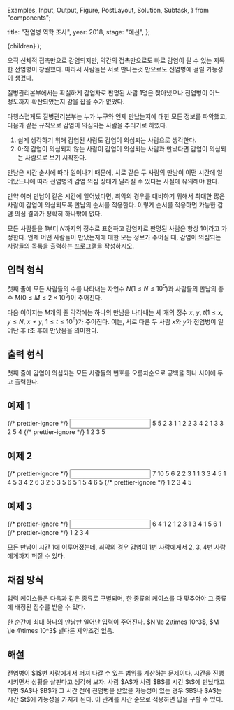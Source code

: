   Examples,
  Input,
  Output,
  Figure,
  PostLayout,
  Solution,
  Subtask,
} from "components";

  title: "전염병 역학 조사",
  year: 2018,
  stage: "예선",
};

  <PostLayout meta={meta}>{children}</PostLayout>
);

오직 신체적 접촉만으로 감염되지만, 약간의 접촉만으로도 바로 감염이 될 수 있는 지독한 전염병이 창궐했다. 따라서 사람들은 서로 만나는것 만으로도 전염병에 걸릴 가능성이 생겼다.

질병관리본부에서는 확실하게 감염자로 판명된 사람 $1$명은 찾아냈으나 전염병이 어느 정도까지 확산되었는지 감을 잡을 수가 없었다.

다행스럽게도 질병관리본부는 누가 누구와 언제 만났는지에 대한 모든 정보를 파악했고, 다음과 같은 규칙으로 감염이 의심되는 사람을 추리기로 하였다.

1.  쉽게 생각하기 위해 감염된 사람도 감염이 의심되는 사람으로 생각한다.
2.  아직 감염이 의심되지 않는 사람이 감염이 의심되는 사람과 만났다면 감염이 의심되는 사람으로 보기 시작한다.

만남은 시간 순서에 따라 일어나기 때문에, 서로 같은 두 사람의 만남이 어떤 시간에 일어났느냐에 따라 전염병의 감염 의심 상태가 달라질 수 있다는 사실에 유의해야 한다.

만약 여러 만남이 같은 시간에 일어났다면, 최악의 경우를 대비하기 위해서 최대한 많은 사람이 감염이 의심되도록 만남의 순서를 적용한다. 이렇게 순서를 적용하면 가능한 감염 의심 결과가 정확히 하나밖에 없다.

모든 사람들을 $1$부터 $N$까지의 정수로 표현하고 감염자로 판명된 사람은 항상 $1$이라고 가정한다. 언제 어떤 사람들이 만났는지에 대한 모든 정보가 주어질 때, 감염이 의심되는 사람들의 목록을 출력하는 프로그램을 작성하시오.

## 입력 형식

첫째 줄에 모든 사람들의 수를 나타내는 자연수 $N$($1 \le N \le 10^5$)과 사람들의 만남의 총 수 $M$($0 \le M \le 2\times 10^5$)이 주어진다.

다음 이어지는 $M$개의 줄 각각에는 하나의 만남을 나타내는 세 개의 정수 $x$, $y$, $t$($1 \le x, y \le N$, $x \ne  y$, $1 \le t \le 10^6$)가 주어진다. 이는, 서로 다른 두 사람 $x$와 $y$가 전염병이 일어난 후 $t$초 후에 만났음을 의미한다.

## 출력 형식

첫째 줄에 감염이 의심되는 모든 사람들의 번호를 오름차순으로 공백을 하나 사이에 두고 출력한다.

## 예제 1

<Examples>
  {/* prettier-ignore */}
  <Input>
    5 5
    2 3 1
    1 2 2
    3 4 2
    1 3 3
    2 5 4
  </Input>
  {/* prettier-ignore */}
  <Output>
    1 2 3 5
  </Output>
</Examples>

## 예제 2

<Examples>
  {/* prettier-ignore */}
  <Input>
    7 10
    5 6 2
    2 3 1
    1 3 3
    4 5 1
    4 5 3
    4 2 6
    3 2 5
    3 5 6
    5 1 5
    4 6 5
  </Input>
  {/* prettier-ignore */}
  <Output>
    1 2 3 4 5
  </Output>
</Examples>

## 예제 3

<Examples>
  {/* prettier-ignore */}
  <Input>
    6 4
    1 2 1
    2 3 1
    3 4 1
    5 6 1
  </Input>
  {/* prettier-ignore */}
  <Output>
    1 2 3 4
  </Output>
</Examples>

모든 만남이 시간 $1$에 이루어졌는데, 최악의 경우 감염이 $1$번 사람에게서 $2$, $3$, $4$번 사람에게까지 퍼질 수 있다.

## 채점 방식

입력 케이스들은 다음과 같은 종류로 구별되며, 한 종류의 케이스를 다 맞추어야 그 종류에 배정된 점수를 받을 수 있다.

<Subtask index={1} score={25}>
  한 순간에 최대 하나의 만남만 일어난 입력이 주어진다.
</Subtask>
<Subtask index={2} score={25}>
  $N \le 2\times 10^3$, $M \le 4\times 10^3$
</Subtask>
<Subtask index={3} score={50}>
  별다른 제약조건 없음.
</Subtask>

## 해설

<Solution>
  전염병이 $1$번 사람에게서 퍼져 나갈 수 있는 범위를 계산하는 문제이다. 시간을
  진행시키면서 상황을 살핀다고 생각해 보자. 사람 $A$가 사람 $B$를 시간 $t$에
  만났다고 하면 $A$나 $B$가 그 시간 전에 전염병을 받았을 가능성이 있는 경우
  $B$나 $A$는 시간 $t$에 가능성을 가지게 된다. 이 관계를 시간 순으로 적용하면
  답을 구할 수 있다.
</Solution>

